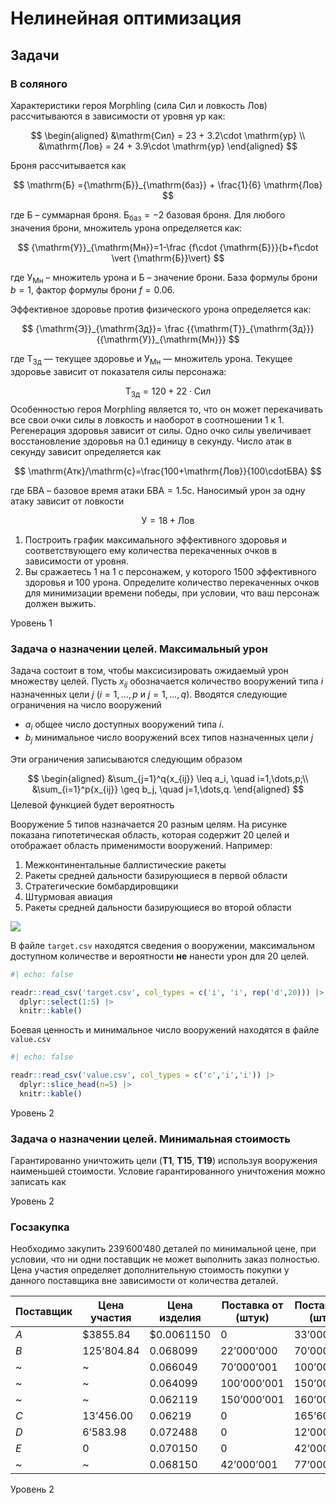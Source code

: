 # Нелинейная оптимизация {#sec-lab-model-nonlinear}

## Задачи {#sec-lab-model-nonlinear-task}

::::: {#exr-lab-model-nonlinear-dota2}
### В соляного

Характеристики героя Morphling (сила $\mathrm{Сил}$ и ловкость $\mathrm{Лов}$) рассчитываются в зависимости от уровня $\mathrm{ур}$ как:

$$
\begin{aligned}
&\mathrm{Cил} = 23 + 3.2\cdot \mathrm{ур} \\
&\mathrm{Лов} = 24 + 3.9\cdot \mathrm{ур}
\end{aligned}
$$

Броня рассчитывается как

$$
\mathrm{Б} ={\mathrm{Б}}_{\mathrm{баз}} + \frac{1}{6} \mathrm{Лов}
$$

где $\mathrm{Б}$ -- суммарная броня. ${\mathrm{Б}}_{\mathrm{баз}} = -2$ базовая броня. Для любого значения брони, множитель урона определяется как:

$$
{\mathrm{У}}_{\mathrm{Мн}}=1-\frac {f\cdot {\mathrm{Б}}}{b+f\cdot \vert {\mathrm{Б}}\vert}
$$

где ${\mathrm{У}}_{\mathrm{Мн}}$ -- множитель урона и ${\mathrm{Б}}$ -- значение брони. База формулы брони $b=1$, фактор формулы брони $f=0.06$.

Эффективное здоровье против физического урона определяется как:

$$
{\mathrm{Э}}_{\mathrm{Зд}}= \frac {{\mathrm{Т}}_{\mathrm{Зд}}} {{\mathrm{У}}_{\mathrm{Мн}}}
$$

где ${\mathrm{Т}}_{\mathrm{Зд}}$ — текущее здоровье и ${\mathrm{У}}_{\mathrm{Мн}}$ — множитель урона. Текущее здоровье зависит от показателя силы персонажа:

$$
{\mathrm{Т}}_{\mathrm{Зд}} = 120 + 22 \cdot \mathrm{Сил}
$$ Особенностью героя Morphling является то, что он может перекачивать все свои очки силы в ловкость и наоборот в соотношении 1 к 1. Регенерация здоровья зависит от силы. Одно очко силы увеличивает восстановление здоровья на 0.1 единицу в секунду. Число атак в секунду зависит определяется как

$$
\mathrm{Атк}/\mathrm{c}=\frac{100+\mathrm{Лов}}{100\cdotБВА}
$$

где БВА – базовое время атаки $\mathrm{БВА}=1.5\mathrm{с}$. Наносимый урон за одну атаку зависит от ловкости

$$
\mathrm{У}=18+\mathrm{Лов}
$$

1.  Построить график максимального эффективного здоровья и соответствующего ему количества перекаченных очков в зависимости от уровня.
2.  Вы сражаетесь 1 на 1 с персонажем, у которого 1500 эффективного здоровья и 100 урона. Определите количество перекаченных очков для минимизации времени победы, при условии, что ваш персонаж должен выжить.

::: {.callout-note appearance="minimal"}
Уровень 1
:::

:::::


::::: {#exr-lab-model-nonlinear-weapon-assigment-max-damage}
### Задача о назначении целей. Максимальный урон

Задача состоит в том, чтобы максисизировать ожидаемый урон множеству целей. Пусть $x_{ij}$ обозначается количество вооружений типа $i$ назначенных цели $j$ ($i=1,\dots,p$ и $j=1,\dots,q$). Вводятся следующие ограничения на число вооружений

 - $a_i$ общее число доступных вооружений типа $i$.
 - $b_j$ минимальное число вооружений всех типов назначенных цели $j$
 
Эти ограничения записываются следующим образом

$$
\begin{aligned}
&\sum_{j=1}^q{x_{ij}} \leq a_i, \quad i=1,\dots,p;\\
&\sum_{i=1}^p{x_{ij}} \geq b_j, \quad j=1,\dots,q.
\end{aligned}
$$
Целевой функцией будет вероятность



Вооружение 5 типов назначается 20 разным целям. На рисунке показана гипотетическая область, которая содержит 20 целей и отображает область применимости вооружений. Например:

1.  Межконтинентальные баллистические ракеты
2.  Ракеты средней дальности базирующиеся в первой области
3.  Стратегические бомбардировщики
4.  Штурмовая авиация
5.  Ракеты средней дальности базирующиеся во второй области

![](map.png){fig-align="center"}

В файле `target.csv` находятся сведения о вооружении, максимальном доступном количестве и вероятности **не** нанести урон для 20 целей.

```r
#| echo: false

readr::read_csv('target.csv', col_types = c('i', 'i', rep('d',20))) |>
  dplyr::select(1:5) |>
  knitr::kable()
```

Боевая ценность и минимальное число вооружений находятся в файле `value.csv`

```r
#| echo: false

readr::read_csv('value.csv', col_types = c('c','i','i')) |>
  dplyr::slice_head(n=5) |>
  knitr::kable()
```

::: {.callout-note appearance="minimal"}
Уровень 2
:::
:::::

::::: {#exr-lab-model-nonlinear-weapon-assigment-minimal-cost}
### Задача о назначении целей. Минимальная стоимость

Гарантированно уничтожить цели (**T1**, **T15**, **T19**) используя вооружения наименьшей стоимости. Условие гарантированного уничтожения можно записать как

::: {.callout-note appearance="minimal"}
Уровень 2
:::
:::::

::::: {#exr-lab-model-nonlinear-weapon-assigment-minimal-cost} 
### Госзакупка

Необходимо закупить 239'600'480 деталей по минимальной цене, при условии, что ни одни поставщик не может выполнить заказ полностью. Цена участия определяет дополнительную стоимость покупки у данного поставщика вне зависимости от количества деталей.

| Поставщик | Цена участия | Цена изделия | Поставка от (штук) | Поставка до (штук) |
|---------------|---------------|---------------|---------------|---------------|
| *A*       | \$3855.84    | \$0.0061150  | 0                  | 33'000'000         |
| *B*       | 125'804.84   | 0.068099     | 22'000'000         | 70'000'000         |
| \~        | \~           | 0.066049     | 70'000'001         | 100'000'000        |
| \~        | \~           | 0.064099     | 100'000'001        | 150'000'000        |
| \~        | \~           | 0.062119     | 150'000'001        | 160'000'000        |
| *C*       | 13'456.00    | 0.06219      | 0                  | 165'600'000        |
| *D*       | 6'583.98     | 0.072488     | 0                  | 12'000'000         |
| *E*       | 0            | 0.070150     | 0                  | 42'000'000         |
| \~        | \~           | 0.068150     | 42'000'001         | 77'000'000         |

::: {.callout-note appearance="minimal"}
Уровень 2
:::
:::::

<!--
Задачи взяты из

SELECTED APPLICATIONS OF NONLINEAR PROGRAMMING Jerome Bracken and Garth P. McCormick Copyright © 1968 by Research Analysis Corporation.
-->
